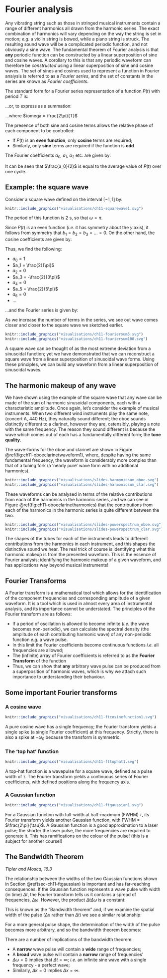 
# Fourier analysis {#sec-ch11-fourieranalysis}

Any vibrating string such as those in stringed musical instruments contain a range of different harmonics all drawn from the harmonic series.  The exact combination of harmonics will vary depending on the way the string is set in motion; *e.g.* a violin string is bowed, while a piano string is struck.  The resulting sound wave will be a complicated periodic function, and not obviously a sine wave.  The fundamental theorem of Fourier analysis is that **any** periodic function can be constructed by a linear superposition of sine and cosine waves.  A corollary to this is that any periodic waveform can therefore be *constructed* using a linear superposition of sine and cosine waves.  The set of sines and cosines used to represent a function in Fourier analysis is referred to as a *Fourier series*, and the set of constants in the series are known as *Fourier coefficients*.

The standard form for a Fourier series representation of a function $P(t)$ with period $T$ is:

\begin{equation}
\begin{array}{rclcl}
P(t) = \dfrac{1}{2}a_0 & +& a_1 \cos \omega t &+& b_1 \sin \omega t \\
                      & + &a_2 \cos 2\omega t &+& b_2 \sin 2\omega t \\
                      & +& a_3 \cos 3\omega t &+& b_3 \sin 3\omega t \\
\end{array}
\end{equation}

...or, to express as a summation:

\begin{equation}
P(t) = \frac{1}{2}a_{0} + \sum_{n=1}^{\infty}\left(a_{n}\cos n\omega t + b_{n}\sin n\omega t\right)
\end{equation}

...where $\omega = \frac{2\pi}{T}$

The presence of both sine and cosine terms allows the relative phase of each component to be controlled:

* If $P(t)$ is an **even function**, only **cosine** terms are required;
* Similarly, only **sine** terms are required if the function is **odd**

The Fourier coefficients $a_0$, $a_1$, $a_2$ etc. are given by:

\begin{equation}
a_n = \frac{2}{T} \int_{-\frac{T}{2}}^{\frac{T}{2}} P(t) \cos n \omega t ~\mathrm{d}t \quad n = 0,1,2,3 \dots
\end{equation}

\begin{equation}
b_n = \frac{2}{T} \int_{-\frac{T}{2}}^{\frac{T}{2}} P(t) \sin n \omega t ~\mathrm{d}t \quad n = 1,2,3 \dots
\end{equation}

It can be seen that $\frac{a_0}{2}$ is equal to the average value of $P(t)$ over one cycle.

## Example: the square wave {#sec-ch11-squarewave}

Consider a square wave defined on the interval $\left[-1,1 \right]$ by:

\begin{equation}
P(t) = \left\{ \begin{array}{rl} 1 & -\frac{1}{2} \leq t \leq \frac{1}{2} \\ 0 & \textsf{elsewhere} \end{array} \right.
\end{equation}

```r
knitr::include_graphics("visualisations/ch11-squarewave1.svg")
```

The period of this function is 2 s, so that $\omega = \pi$.

Since $P(t)$ is an even function (*i.e.* it has symmetry about the $y$ axis), it follows from symmetry that $b_1 = b_2 = b_3 = \dots = 0$.  On the other hand, the cosine coefficients are given by:

\begin{equation}
\begin{array}{rcl}
a_0 &=& \displaystyle{\int_{-1}^{1}} P(t) \cos 0 \mathrm{d}t = \displaystyle{\int_{-\frac{1}{2}}^{\frac{1}{2}}} \mathrm{d}t = 1 \\
a_n &=& \displaystyle{\int_{-1}^{1}} P(t) \cos n \pi t \mathrm{d}t \\
    &=& \displaystyle{\int_{-\frac{1}{2}}^{\frac{1}{2}}} P(t) \cos n \pi t \mathrm{d}t \\
    &=& \dfrac{2}{n\pi} \sin \left( \frac{n\pi}{2} \right) \quad n = 1, 2, 3, \dots
\end{array}
\end{equation}

Thus, we find the following: 

* $a_0 = 1$
* $a_1 = \frac{2}{\pi}$
* $a_2 = 0$
* $a_3 = -\frac{2}{3\pi}$
* $a_4 = 0$
* $a_5 = \frac{2}{5\pi}$
* $a_6 = 0$
* $\dots$

...and the Fourier series is given by:

\begin{equation}
P(t) = \frac{1}{2} + \frac{2}{\pi}\left(\cos\pi t - \frac{\cos3\pi t}{3} + \frac{\cos5\pi t}{5} -\ldots\right)
\end{equation}

As we increase the number of terms in the series, we see out wave comes closer and closer to the square wave we sketched earlier.

```r
knitr::include_graphics("visualisations/ch11-fouriersum5.svg")
knitr::include_graphics("visualisations/ch11-fouriersum100.svg")
```
A square wave can be thought of as the most extreme deviation from a sinusoidal function; yet we have demonstrated that we can reconstruct a square wave from a linear superposition of sinusoidal wave forms.  Using these principles, we can build any waveform from a linear superposition of sinusoidal waves.

## The harmonic makeup of any wave {#sec-ch11-harmonicwavemakeup1}

We have shown using the example of the square wave that any wave can be made of the sum of harmonic sinusoidal components, each with a characteristic amplitude. Once again, let's consider the example of musical instruments. When two different wind instruments play the same note, (concert A, 440 Hz), they naturally sound different; the oboe sounds distinctly different to a clarinet, however they are, ostensibly, playing a note with the same frequency.  The reason they sound different is because the wave which comes out of each has a fundamentally different form; the **tone quality**.

The wave-forms for the oboe and clarinet are shown in Figure \@ref(fig:ch11-oboeclarinetwaveform1), where, despite having the same fundamental frequency, the waveform is considerably more complex than that of a tuning fork (a 'nearly pure' wave form with no additional harmonics).


```r
knitr::include_graphics("visualisations/slides-harmonicsum_oboe.svg")
knitr::include_graphics("visualisations/slides-harmonicsum_clar.svg")
```

These waveforms can be analysed in terms of the relative contributions from each of the harmonics in the harmonic series, and we can see in Figure \@ref(fig:ch11-oboeclarinetharmonics) that the contributions from each of the harmonics in the harmonic series is quite different between the two.  

```r
knitr::include_graphics("visualisations/slides-powerspectrum_oboe.svg")
knitr::include_graphics("visualisations/slides-powerspectrum_clar.svg")
```

The shapes of the tubes for each of the instruments leads to different contributions from the harmonics in each instrument, and this shapes the distinctive sound we hear.  The real trick of course is identifying what this harmonic makeup is from the presented waveform.  This is the essence of Fourier analysis; identifying the harmonic makeup of a given waveform, and has applications way beyond musical instruments!

## Fourier Transforms {#sec-ch11-fouriertransforms}

A Fourier transform is a mathematical tool which allows for the identification of the component frequencies and corresponding amplitude of a given waveform. It is a tool which is used in almost every area of instrumental analysis, and its importance cannot be understated.  The principles of the Fourier transform are as follows:

* If a period of oscillation is allowed to become infinite (*i.e.* the wave becomes non-periodic), we can calculate the spectral density (the amplitude of each contributing harmonic wave) of any non-periodic function *e.g.* a wave pulse.
* In this limit the Fourier coefficients become continuous functions *i.e.* all frequencies are allowed;
* The (infinite) array of Fourier coefficients is referred to as the **Fourier Transform** of the function
* Thus, we can show that **any** arbitrary wave pulse can be produced from a superposition of harmonic waves, which is why we attach such importance to understanding their behaviour.

## Some important Fourier transforms {#sec-ch11-importantfouriertransforms}

### A cosine wave {#sec-ch11-ftcosine}

```r
knitr::include_graphics("visualisations/ch11-ftcosinefunction1.svg")
```

A pure cosine wave has a single frequency; the Fourier transform yields a single spike (a single Fourier coefficient) at this frequency.  Strictly, there is also a spike at $-\omega_0$ because the transform is symmetric.

### The 'top hat' function {#sec-ch11-fttophat}

```r
knitr::include_graphics("visualisations/ch11-fttophat1.svg")
```

A top-hat function is a wavepulse for a square wave, defined as a pulse width of $\tau$. The Fourier transform yields a continuous series of Fourier coefficients, with defined positions along the frequency axis.

### A Gaussian function {#sec-ch11-ftgaussian}

```r
knitr::include_graphics("visualisations/ch11-ftgaussian1.svg")
```

For a Gaussian function with full-width at half-maximum (FWHM) $\tau$, its Fourier transform yields another Gaussian function, with FWHM = $\frac{2\pi}{\tau}$. A Gaussian function is a good approximation to a laser pulse; the shorter the laser pulse, the more frequencies are required to generate it. This has ramifications on the colour of the pulse! (this is a subject for another course!)

## The Bandwidth Theorem {#sec-ch11-bandwidththeorem}
*Tipler and Mosca, 16.3*

The relationship between the widths of the two Gaussian functions shown in Section \@ref(sec-ch11-ftgaussian) is important and has far-reaching consequences.  If the Gaussian function represents a wave pulse with width (in time) $\Delta t$, the Fourier transform tells us it contains a spread of frequencies, $\Delta \omega$.  However, the product $\Delta t \Delta \omega$ is a constant:

\begin{equation}
\Delta t \Delta \omega = 2\pi
\end{equation}

This is known as the "Bandwidth theorem" and, if we examine the spatial width of the pulse ($\Delta x$ rather than $\Delta t$) we see a similar relationship:

\begin{equation}
\Delta x \Delta k = 2\pi
\end{equation}

For a more general pulse shape, the determination of the width of the pulse becomes more arbitrary, and so the bandwidth theorem becomes:

\begin{equation}
\Delta t \Delta \omega \approx 2\pi \quad \textsf{and} \quad \Delta x \Delta k \approx 2\pi
\end{equation}

There are a number of implications of the bandwidth theorem:

* A **narrow** wave pulse will contain a **wide** range of frequencies;
* A **broad** wave pulse will contain a **narrow** range of frequencies'
* $\Delta \omega = 0$ implies that $\Delta t = \infty$; *i.e.* an infinite sine wave with a single frequency - a perfect wave;
* Similarly, $\Delta k = 0$ implies $\Delta x = \infty$.
